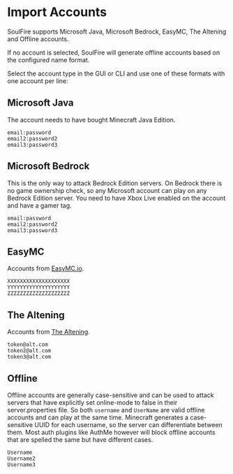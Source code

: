 # Import Accounts

SoulFire supports Microsoft Java, Microsoft Bedrock, EasyMC, The Altening and Offline accounts.

If no account is selected, SoulFire will generate offline accounts based on the configured name format.

Select the account type in the GUI or CLI and use one of these formats with one account per line:

## Microsoft Java

The account needs to have bought Minecraft Java Edition.

```text
email:password
email2:password2
email3:password3
```

## Microsoft Bedrock

This is the only way to attack Bedrock Edition servers.
On Bedrock there is no game ownership check, so any Microsoft account can play on any Bedrock Edition server.
You need to have Xbox Live enabled on the account and have a gamer tag.

```text
email:password
email2:password2
email3:password3
```

## EasyMC

Accounts from [EasyMC.io](https://easymc.io/).

```text
XXXXXXXXXXXXXXXXXXXX
YYYYYYYYYYYYYYYYYYYY
ZZZZZZZZZZZZZZZZZZZZ
```

## The Altening

Accounts from [The Altening](https://thealtening.com/).

```text
token@alt.com
token2@alt.com
token3@alt.com
```

## Offline

Offline accounts are generally case-sensitive and can be used to attack servers that have explicitly set online-mode to false in their server.properties file.
So both `username` and `UserName` are valid offline accounts and can play at the same time.
Minecraft generates a case-sensitive UUID for each username, so the server can differentiate between them.
Most auth plugins like AuthMe however will block offline accounts that are spelled the same but have different cases.

```text
Username
Username2
Username3
```
